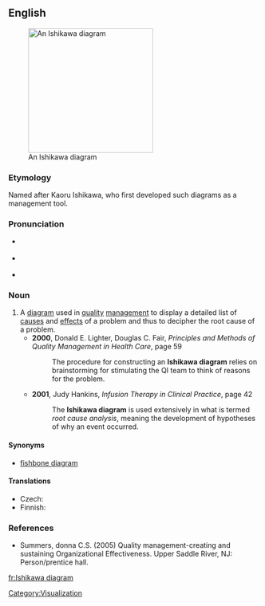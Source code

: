 {{was wotd|2009|February|17}}
==English==
{{wikipedia}}
[[Image:Ursache Wirkung Diagramm allgemein.png|thumb|250px|An Ishikawa diagram]]
===Etymology===
Named after Kaoru Ishikawa, who first developed such diagrams as a management tool.

===Pronunciation===
* {{a|UK}} {{IPA|/ˌɪ.ʃɪˈkɑ.wɑ ˈdaɪ.ə.gɹæm/}}
* {{a|US}} {{IPA|/ˌɪ.ʃiˈkɑ.wɑ ˈdaɪ.ə.gɹæm/}}
* {{audio|en-us-Ishikawa diagram.ogg|Audio (US)}}

===Noun===
{{en-noun|sg=[[Ishikawa]] [[diagram]]}}

# A [[diagram]] used in [[quality]] [[management]] to display a detailed list of [[cause]]s and [[effect]]s of a problem and thus to decipher the root cause of a problem.
#* '''2000''', Donald E. Lighter, Douglas C. Fair, ''Principles and Methods of Quality Management in Health Care'', ‎page 59
#*: The procedure for constructing an '''Ishikawa diagram''' relies on brainstorming for stimulating the QI team to think of reasons for the problem.
#* '''2001''', Judy Hankins, ''Infusion Therapy in Clinical Practice'', page 42
#*: The '''Ishikawa diagram''' is used extensively in what is termed ''root cause analysis'', meaning the development of hypotheses of why an event occurred.

====Synonyms====
* [[fishbone diagram]]

====Translations====
{{trans-top|display of causes and effects}}
* Czech: {{t-|cs|diagram rybí kosti|m}}
* Finnish: {{t|fi|kalanruotokaavio}}
{{trans-mid}}
{{trans-bottom}}

===References===
* Summers, donna C.S. (2005) Quality management-creating and sustaining Organizational Effectiveness.  Upper Saddle River, NJ:  Person/prentice hall.

[[Category:Visualization]]

[[fr:Ishikawa diagram]]